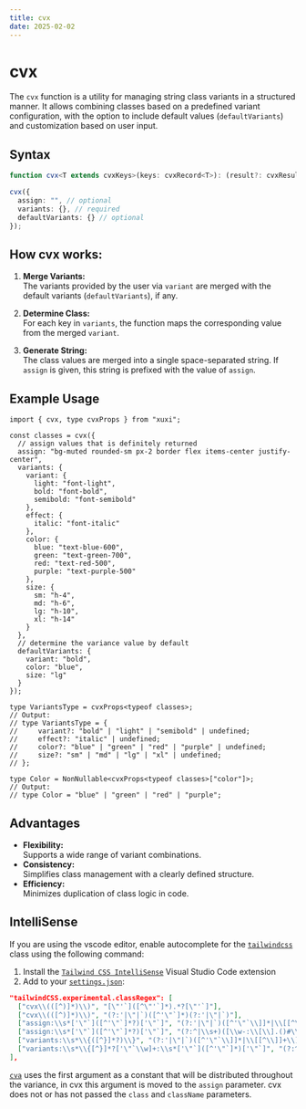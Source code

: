 ```yaml
---
title: cvx
date: 2025-02-02
---
```


# **cvx**

The `cvx` function is a utility for managing string class variants in a structured manner.
It allows combining classes based on a predefined variant configuration, with the option to include default values ​​(`defaultVariants`) and customization based on user input.

## Syntax

```ts
function cvx<T extends cvxKeys>(keys: cvxRecord<T>): (result?: cvxResult<T>) => string;
```

```ts
cvx({
  assign: "", // optional
  variants: {}, // required
  defaultVariants: {} // optional
});
```

## How cvx works:

1. **Merge Variants:** <br />
   The variants provided by the user via `variant` are merged with the default variants (`defaultVariants`), if any.

2. **Determine Class:** <br />
   For each key in `variants`, the function maps the corresponding value from the merged `variant`.

3. **Generate String:** <br />
   The class values ​​are merged into a single space-separated string.
   If `assign` is given, this string is prefixed with the value of `assign`.

## Example Usage

```tsx
import { cvx, type cvxProps } from "xuxi";

const classes = cvx({
  // assign values that is definitely returned
  assign: "bg-muted rounded-sm px-2 border flex items-center justify-center",
  variants: {
    variant: {
      light: "font-light",
      bold: "font-bold",
      semibold: "font-semibold"
    },
    effect: {
      italic: "font-italic"
    },
    color: {
      blue: "text-blue-600",
      green: "text-green-700",
      red: "text-red-500",
      purple: "text-purple-500"
    },
    size: {
      sm: "h-4",
      md: "h-6",
      lg: "h-10",
      xl: "h-14"
    }
  },
  // determine the variance value by default
  defaultVariants: {
    variant: "bold",
    color: "blue",
    size: "lg"
  }
});
```

```tsx
type VariantsType = cvxProps<typeof classes>;
// Output:
// type VariantsType = {
//     variant?: "bold" | "light" | "semibold" | undefined;
//     effect?: "italic" | undefined;
//     color?: "blue" | "green" | "red" | "purple" | undefined;
//     size?: "sm" | "md" | "lg" | "xl" | undefined;
// };
```

```tsx
type Color = NonNullable<cvxProps<typeof classes>["color"]>;
// Output:
// type Color = "blue" | "green" | "red" | "purple";
```

## Advantages

- **Flexibility:** <br />
  Supports a wide range of variant combinations.
- **Consistency:** <br />
  Simplifies class management with a clearly defined structure.
- **Efficiency:** <br />
  Minimizes duplication of class logic in code.

## IntelliSense

If you are using the vscode editor, enable autocomplete for the [`tailwindcss`](https://tailwindcss.com/docs/editor-setup#intelli-sense-for-vs-code) class using the following command:

1. Install the [`Tailwind CSS IntelliSense`](https://marketplace.visualstudio.com/items?itemName=bradlc.vscode-tailwindcss) Visual Studio Code extension
2. Add to your [`settings.json`](https://code.visualstudio.com/docs/getstarted/settings):

```json
"tailwindCSS.experimental.classRegex": [
  ["cvx\\(([^)]*)\\)", "[\"'`]([^\"'`]*).*?[\"'`]"],
  ["cvx\\(([^)]*)\\)", "(?:'|\"|`)([^'\"`]*)(?:'|\"|`)"],
  ["assign:\\s*['\"`]([^'\"`]*?)['\"`]", "(?:'|\"|`)([^'\"`\\]]*|\\[[^\\]]+\\])(?:'|\"|`)"],
  ["assign:\\s*['\"`]([^'\"`]*?)['\"`]", "(?:^|\\s+)([\\w-:\\[\\].()#\\/%]+)(?=\\s+|$)"],
  ["variants:\\s*\\{([^}]*?)\\}", "(?:'|\"|`)([^'\"`\\]]*|\\[[^\\]]+\\])(?:'|\"|`)"],
  ["variants:\\s*\\{[^}]*?['\"`\\w]+:\\s*['\"`]([^'\"`]*)['\"`]", "(?:^|\\s+)([\\w-:\\[\\].()#\\/%]+)(?=\\s+|$)"],
],
```

[`cva`](https://cva.style/docs) uses the first argument as a constant that will be distributed throughout the variance, in cvx this argument is moved to the `assign` parameter. cvx does not or has not passed the `class` and `className` parameters.

